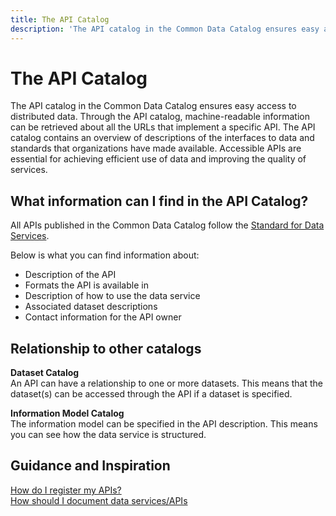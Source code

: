 ```yaml
---
title: The API Catalog
description: 'The API catalog in the Common Data Catalog ensures easy access to distributed data.'
---
```


# The API Catalog

<Ingress>
    The API catalog in the Common Data Catalog ensures easy access to distributed data. Through the API catalog,
    machine-readable information can be retrieved about all the URLs that implement a specific API. The API catalog
    contains an overview of descriptions of the interfaces to data and standards that organizations have made available.
    Accessible APIs are essential for achieving efficient use of data and improving the quality of services.
</Ingress>

<CatalogPromo
    text='Would you like to search the API catalog?'
    button='Find API →'
    link='/data-services'
/>

## What information can I find in the API Catalog?

All APIs published in the Common Data Catalog follow the [Standard for Data Services](https://data.norge.no/specification/dcat-ap-no/#Datatjeneste).

Below is what you can find information about:

-   Description of the API
-   Formats the API is available in
-   Description of how to use the data service
-   Associated dataset descriptions
-   Contact information for the API owner

## Relationship to other catalogs

**Dataset Catalog**  
An API can have a relationship to one or more datasets. This means that the dataset(s) can be accessed through the API if a dataset is specified.

**Information Model Catalog**  
The information model can be specified in the API description. This means you can see how the data service is structured.

## Guidance and Inspiration

[How do I register my APIs?](https://informasjonsforvaltning.github.io/felles-datakatalog/api-katalog/)  
[How should I document data services/APIs](https://data.norge.no/specification/dcat-ap-no/#Datatjeneste)
